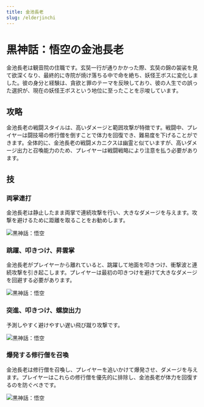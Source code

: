 ```yaml
---
title: 金池長老
slug: /elderjinchi
---
```


# 黒神話：悟空の金池長老

金池長老は観音院の住職です。玄奘一行が通りかかった際、玄奘の錦の袈裟を見て欲深くなり、最終的に寺院が焼け落ちる中で命を絶ち、妖怪王ボスに変化しました。彼の身分と経験は、貪欲と罪のテーマを反映しており、彼の人生での誤った選択が、現在の妖怪王ボスという地位に至ったことを示唆しています。

## 攻略

金池長老の戦闘スタイルは、高いダメージと範囲攻撃が特徴です。戦闘中、プレイヤーは闘技場の修行僧を倒すことで体力を回復でき、難易度を下げることができます。全体的に、金池長老の戦闘メカニクスは幽霊と似ていますが、高いダメージ出力と召喚能力のため、プレイヤーは戦闘戦略により注意を払う必要があります。

## 技

### 両掌連打

金池長老は静止したまま両掌で連続攻撃を行い、大きなダメージを与えます。攻撃を避けるために距離を取ることをお勧めします。

<img src="https://image.informedainews.com/j1.gif" alt="黒神話：悟空"/>

### 跳躍、叩きつけ、昇雲掌

金池長老がプレイヤーから離れていると、跳躍して地面を叩きつけ、衝撃波と連続攻撃を引き起こします。プレイヤーは最初の叩きつけを避けて大きなダメージを回避する必要があります。

<img src="https://image.informedainews.com/j2.gif" alt="黒神話：悟空"/>

### 突進、叩きつけ、螺旋出力

予測しやすく避けやすい遅い飛び蹴り攻撃です。

<img src="https://image.informedainews.com/j3.gif" alt="黒神話：悟空"/>

### 爆発する修行僧を召喚

金池長老は修行僧を召喚し、プレイヤーを追いかけて爆発させ、ダメージを与えます。プレイヤーはこれらの修行僧を優先的に排除し、金池長老が体力を回復するのを防ぐべきです。

<img src="https://image.informedainews.com/j4.gif" alt="黒神話：悟空"/>